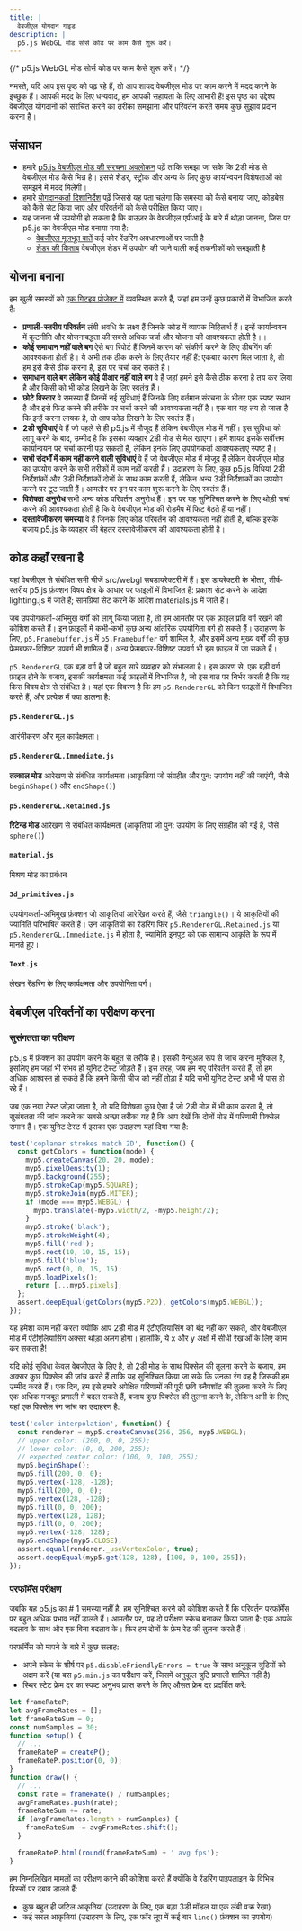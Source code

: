 ```yaml
---
title: |
  वेबजीएल योगदान गाइड
description: |
  p5.js WebGL मोड सोर्स कोड पर काम कैसे शुरू करें।
---
```

{/* p5.js WebGL मोड सोर्स कोड पर काम कैसे शुरू करें। */}



नमस्ते, यदि आप इस पृष्ठ को पढ़ रहे हैं, तो आप शायद वेबजीएल मोड पर काम करने में मदद करने के इच्छुक हैं। आपकी मदद के लिए धन्यवाद, हम आपकी सहायता के लिए आभारी हैं! इस पृष्ठ का उद्देश्य वेबजीएल योगदानों को संरचित करने का तरीका समझाना और परिवर्तन करते समय कुछ सुझाव प्रदान करना है।

## संसाधन

* हमारे [p5.js वेबजीएल मोड की संरचना अवलोकन](.https://github.com/processing/p5.js/blob/main/contributor_docs/webgl_mode_architecture/) पढ़ें ताकि समझा जा सके कि 2डी मोड से वेबजीएल मोड कैसे भिन्न है। इससे शेडर, स्ट्रोक और अन्य के लिए कुछ कार्यान्वयन विशेषताओं को समझने में मदद मिलेगी।
* हमारे [योगदानकर्ता दिशानिर्देश](https://p5js.org/contributor-docs/#/./contributor_guidelines) पढ़ें जिससे यह पता चलेगा कि समस्या को कैसे बनाया जाए, कोडबेस को कैसे सेट किया जाए और परिवर्तनों को कैसे परीक्षित किया जाए।
* यह जानना भी उपयोगी हो सकता है कि ब्राउज़र के वेबजीएल एपीआई के बारे में थोड़ा जानना, जिस पर p5.js का वेबजीएल मोड बनाया गया है:
  * [वेबजीएल मूलभूत बातें](https://webglfundamentals.org/) कई कोर रेंडरिंग अवधारणाओं पर जाती है
  * [शेडर की किताब](https://thebookofshaders.com/) वेबजीएल शेडर में उपयोग की जाने वाली कई तकनीकों को समझाती है

## योजना बनाना

हम खुली समस्यों को [एक गिटहब प्रोजेक्ट में](https://github.com/orgs/processing/projects/5) व्यवस्थित करते हैं, जहां हम उन्हें कुछ प्रकारों में विभाजित करते हैं:

* **प्रणाली-स्तरीय परिवर्तन** लंबी अवधि के लक्ष्य हैं जिनके कोड में व्यापक निहितार्थ हैं। इन्हें कार्यान्वयन में कूटनीति और योजनाबद्धता की सबसे अधिक चर्चा और योजना की आवश्यकता होती है।।
* **कोई समाधान नहीं वाले बग** ऐसे बग रिपोर्ट हैं जिनमें कारण को संकीर्ण करने के लिए डीबगिंग की आवश्यकता होती है। ये अभी तक ठीक करने के लिए तैयार नहीं हैं: एकबार कारण मिल जाता है, तो हम इसे कैसे ठीक करना है, इस पर चर्चा कर सकते हैं।
* **समाधान वाले बग लेकिन कोई पीआर नहीं वाले बग** वे हैं जहां हमने इसे कैसे ठीक करना है तय कर लिया है और किसी को भी कोड लिखने के लिए स्वतंत्र हैं।
* **छोटे विस्तार** वे समस्या हैं जिनमें नई सुविधाएं हैं जिनके लिए वर्तमान संरचना के भीतर एक स्पष्ट स्थान है और इसे फिट करने की तरीके पर चर्चा करने की आवश्यकता नहीं है। एक बार यह तय हो जाता है कि इन्हें करना लायक है, तो आप कोड लिखने के लिए स्वतंत्र हैं।
* **2डी सुविधाएं** वे हैं जो पहले से ही p5.js में मौजूद हैं लेकिन वेबजीएल मोड में नहीं। इस सुविधा को लागू करने के बाद, उम्मीद है कि इसका व्यवहार 2डी मोड से मेल खाएगा। हमें शायद इसके सर्वोत्तम कार्यान्वयन पर चर्चा करनी पड़ सकती है, लेकिन इनके लिए उपयोगकर्ता आवश्यकताएं स्पष्ट हैं।
* **सभी संदर्भों में काम नहीं करने वाली सुविधाएं** वे हैं जो वेबजीएल मोड में मौजूद हैं लेकिन वेबजीएल मोड का उपयोग करने के सभी तरीकों में काम नहीं करती हैं। उदाहरण के लिए, कुछ p5.js विधियां 2डी निर्देशांकों और 3डी निर्देशांकों दोनों के साथ काम करती हैं, लेकिन अन्य 3डी निर्देशांकों का उपयोग करने पर टूट जाती हैं। आमतौर पर इन पर काम शुरू करने के लिए स्वतंत्र हैं।
* **विशेषता अनुरोध** सभी अन्य कोड परिवर्तन अनुरोध हैं। इन पर यह सुनिश्चित करने के लिए थोड़ी चर्चा करने की आवश्यकता होती है कि वे वेबजीएल मोड की रोडमैप में फिट बैठते हैं या नहीं।
* **दस्तावेजीकरण समस्या** वे हैं जिनके लिए कोड परिवर्तन की आवश्यकता नहीं होती है, बल्कि इसके बजाय p5.js के व्यवहार की बेहतर दस्तावेजीकरण की आवश्यकता होती है।

## कोड कहाँ रखना है

यहां वेबजीएल से संबंधित सभी चीजें src/webgl सबडायरेक्टरी में हैं। इस डायरेक्टरी के भीतर, शीर्ष-स्तरीय p5.js फ़ंक्शन विषय क्षेत्र के आधार पर फाइलों में विभाजित हैं: प्रकाश सेट करने के आदेश lighting.js में जाते हैं; सामग्रियां सेट करने के आदेश materials.js में जाते हैं।

जब उपयोगकर्ता-अभिमुख वर्गों को लागू किया जाता है, तो हम आमतौर पर एक फ़ाइल प्रति वर्ग रखने की कोशिश करते हैं। इन फ़ाइलों में कभी-कभी कुछ अन्य आंतरिक उपयोगिता वर्ग हो सकते हैं। उदाहरण के लिए, `p5.Framebuffer.js` में `p5.Framebuffer` वर्ग शामिल है, और इसमें अन्य मुख्य वर्गों की कुछ फ्रेमबफर-विशिष्ट उपवर्ग भी शामिल हैं। अन्य फ्रेमबफर-विशिष्ट उपवर्ग भी इस फ़ाइल में जा सकते हैं।

`p5.RendererGL` एक बड़ा वर्ग है जो बहुत सारे व्यवहार को संभालता है। इस कारण से, एक बड़ी वर्ग फ़ाइल होने के बजाय, इसकी कार्यक्षमता कई फ़ाइलों में विभाजित है, जो इस बात पर निर्भर करती है कि यह किस विषय क्षेत्र से संबंधित है। यहां एक विवरण है कि हम `p5.RendererGL` को किन फाइलों में विभाजित करते हैं, और प्रत्येक में क्या डालना है:

#### `p5.RendererGL.js`

आरंभीकरण और मूल कार्यक्षमता।

#### `p5.RendererGL.Immediate.js`

**तत्काल मोड** आरेखण से संबंधित कार्यक्षमता (आकृतियां जो संग्रहीत और पुन: उपयोग नहीं की जाएंगी, जैसे `beginShape()` और `endShape()`)

#### `p5.RendererGL.Retained.js`

**रिटेन्ड मोड** आरेखण से संबंधित कार्यक्षमता (आकृतियां जो पुन: उपयोग के लिए संग्रहीत की गई हैं, जैसे `sphere()`)

#### `material.js`

मिश्रण मोड का प्रबंधन

#### `3d_primitives.js`

उपयोगकर्ता-अभिमुख फ़ंक्शन जो आकृतियां आरेखित करते हैं, जैसे `triangle()`। ये आकृतियों की ज्यामिति परिभाषित करते हैं। उन आकृतियों का रेंडरिंग फिर `p5.RendererGL.Retained.js` या `p5.RendererGL.Immediate.js` में होता है, ज्यामिति इनपुट को एक सामान्य आकृति के रूप में मानते हुए।

#### `Text.js`

लेखन रेंडरिंग के लिए कार्यक्षमता और उपयोगिता वर्ग।

## वेबजीएल परिवर्तनों का परीक्षण करना

### सुसंगतता का परीक्षण

p5.js में फ़ंक्शन का उपयोग करने के बहुत से तरीके हैं। इसकी मैन्युअल रूप से जांच करना मुश्किल है, इसलिए हम जहां भी संभव हो युनिट टेस्ट जोड़ते हैं। इस तरह, जब हम नए परिवर्तन करते हैं, तो हम अधिक आश्वस्त हो सकते हैं कि हमने किसी चीज को नहीं तोड़ा है यदि सभी युनिट टेस्ट अभी भी पास हो रहे हैं।

जब एक नया टेस्ट जोड़ा जाता है, तो यदि विशेषता कुछ ऐसा है जो 2डी मोड में भी काम करता है, तो सुसंगतता की जांच करने का सबसे अच्छा तरीका यह है कि आप देखें कि दोनों मोड में परिणामी पिक्सेल समान हैं। एक युनिट टेस्ट में इसका एक उदाहरण यहां दिया गया है:

```js
test('coplanar strokes match 2D', function() {
  const getColors = function(mode) {
    myp5.createCanvas(20, 20, mode);
    myp5.pixelDensity(1);
    myp5.background(255);
    myp5.strokeCap(myp5.SQUARE);
    myp5.strokeJoin(myp5.MITER);
    if (mode === myp5.WEBGL) {
      myp5.translate(-myp5.width/2, -myp5.height/2);
    }
    myp5.stroke('black');
    myp5.strokeWeight(4);
    myp5.fill('red');
    myp5.rect(10, 10, 15, 15);
    myp5.fill('blue');
    myp5.rect(0, 0, 15, 15);
    myp5.loadPixels();
    return [...myp5.pixels];
  };
  assert.deepEqual(getColors(myp5.P2D), getColors(myp5.WEBGL));
});
```

यह हमेशा काम नहीं करता क्योंकि आप 2डी मोड में एंटीएलियासिंग को बंद नहीं कर सकते, और वेबजीएल मोड में एंटीएलियासिंग अक्सर थोड़ा अलग होगा। हालांकि, ये x और y अक्षों में सीधी रेखाओं के लिए काम कर सकता है!

यदि कोई सुविधा केवल वेबजीएल के लिए है, तो 2डी मोड के साथ पिक्सेल की तुलना करने के बजाय, हम अक्सर कुछ पिक्सेल की जांच करते हैं ताकि यह सुनिश्चित किया जा सके कि उनका रंग वह है जिसकी हम उम्मीद करते हैं। एक दिन, हम इसे हमारे अपेक्षित परिणामों की पूरी छवि स्नैपशॉट की तुलना करने के लिए एक अधिक मजबूत प्रणाली में बदल सकते हैं, बजाय कुछ पिक्सेल की तुलना करने के, लेकिन अभी के लिए, यहां एक पिक्सेल रंग जांच का उदाहरण है:

```js
test('color interpolation', function() {
  const renderer = myp5.createCanvas(256, 256, myp5.WEBGL);
  // upper color: (200, 0, 0, 255);
  // lower color: (0, 0, 200, 255);
  // expected center color: (100, 0, 100, 255);
  myp5.beginShape();
  myp5.fill(200, 0, 0);
  myp5.vertex(-128, -128);
  myp5.fill(200, 0, 0);
  myp5.vertex(128, -128);
  myp5.fill(0, 0, 200);
  myp5.vertex(128, 128);
  myp5.fill(0, 0, 200);
  myp5.vertex(-128, 128);
  myp5.endShape(myp5.CLOSE);
  assert.equal(renderer._useVertexColor, true);
  assert.deepEqual(myp5.get(128, 128), [100, 0, 100, 255]);
});
```

### परफॉर्मेंस परीक्षण

जबकि यह p5.js का # 1 समस्या नहीं है, हम सुनिश्चित करने की कोशिश करते हैं कि परिवर्तन परफॉर्मेंस पर बहुत अधिक प्रभाव नहीं डालते हैं। आमतौर पर, यह दो परीक्षण स्केच बनाकर किया जाता है: एक आपके बदलाव के साथ और एक बिना बदलाव के। फिर हम दोनों के फ्रेम रेट की तुलना करते हैं।

परफॉर्मेंस को मापने के बारे में कुछ सलाह:

* अपने स्केच के शीर्ष पर `p5.disableFriendlyErrors = true` के साथ अनुकूल त्रुटियों को अक्षम करें (या बस `p5.min.js` का परीक्षण करें, जिसमें अनुकूल त्रुटि प्रणाली शामिल नहीं है)
* स्थिर स्टेट फ्रेम दर का स्पष्ट अनुभव प्राप्त करने के लिए औसत फ्रेम दर प्रदर्शित करें:

```js
let frameRateP;
let avgFrameRates = [];
let frameRateSum = 0;
const numSamples = 30;
function setup() {
  // ...
  frameRateP = createP();
  frameRateP.position(0, 0);
}
function draw() {
  // ...
  const rate = frameRate() / numSamples;
  avgFrameRates.push(rate);
  frameRateSum += rate;
  if (avgFrameRates.length > numSamples) {
    frameRateSum -= avgFrameRates.shift();
  }
 
  frameRateP.html(round(frameRateSum) + ' avg fps');
}
```

हम निम्नलिखित मामलों का परीक्षण करने की कोशिश करते हैं क्योंकि वे रेंडरिंग पाइपलाइन के विभिन्न हिस्सों पर दबाव डालते हैं:

* कुछ बहुत ही जटिल आकृतियां (उदाहरण के लिए, एक बड़ा 3डी मॉडल या एक लंबी वक्र रेखा)
* कई सरल आकृतियां (उदाहरण के लिए, एक फॉर लूप में कई बार `line()` फ़ंक्शन का उपयोग)
